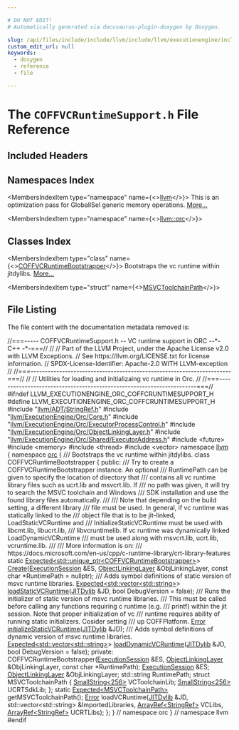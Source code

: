 ```yaml
---

# DO NOT EDIT!
# Automatically generated via docusaurus-plugin-doxygen by Doxygen.

slug: /api/files/include/include/llvm/include/llvm/executionengine/include/llvm/executionengine/orc/coffvcruntimesupport-h
custom_edit_url: null
keywords:
  - doxygen
  - reference
  - file

---
```





# The `COFFVCRuntimeSupport.h` File Reference

<DoxygenPage pluginConfig={pluginConfig}>



## Included Headers

<IncludesList>
<IncludesListItem
  filePath="llvm/ADT/StringRef.h"
  permalink="/docs/api/files/include/include/llvm/include/llvm/adt/stringref-h"
  isLocal="true" />
<IncludesListItem
  filePath="llvm/ExecutionEngine/Orc/Core.h"
  permalink="/docs/api/files/include/include/llvm/include/llvm/executionengine/include/llvm/executionengine/orc/core-h"
  isLocal="true" />
<IncludesListItem
  filePath="llvm/ExecutionEngine/Orc/ExecutorProcessControl.h"
  permalink="/docs/api/files/include/include/llvm/include/llvm/executionengine/include/llvm/executionengine/orc/executorprocesscontrol-h"
  isLocal="true" />
<IncludesListItem
  filePath="llvm/ExecutionEngine/Orc/ObjectLinkingLayer.h"
  permalink="/docs/api/files/include/include/llvm/include/llvm/executionengine/include/llvm/executionengine/orc/objectlinkinglayer-h"
  isLocal="true" />
<IncludesListItem
  filePath="llvm/ExecutionEngine/Orc/Shared/ExecutorAddress.h"
  permalink="/docs/api/files/include/include/llvm/include/llvm/executionengine/include/llvm/executionengine/orc/include/llvm/executionengine/orc/shared/executoraddress-h"
  isLocal="true" />
<IncludesListItem
  filePath="future"
  permalink=""
  isLocal="false" />
<IncludesListItem
  filePath="memory"
  permalink=""
  isLocal="false" />
<IncludesListItem
  filePath="thread"
  permalink=""
  isLocal="false" />
<IncludesListItem
  filePath="vector"
  permalink=""
  isLocal="false" />
</IncludesList>

## Namespaces Index

<MembersIndex>

<MembersIndexItem
  type="namespace"
  name={<><a href="/docs/api/namespaces/llvm">llvm</a></>}>
This is an optimization pass for GlobalISel generic memory operations. <a href="/docs/api/namespaces/llvm/#details">More...</a>
</MembersIndexItem>

<MembersIndexItem
  type="namespace"
  name={<><a href="/docs/api/namespaces/llvm/orc">llvm::orc</a></>}>
</MembersIndexItem>

</MembersIndex>

## Classes Index

<MembersIndex>

<MembersIndexItem
  type="class"
  name={<><a href="/docs/api/classes/llvm/orc/coffvcruntimebootstrapper">COFFVCRuntimeBootstrapper</a></>}>
Bootstraps the vc runtime within jitdylibs. <a href="/docs/api/classes/llvm/orc/coffvcruntimebootstrapper/#details">More...</a>
</MembersIndexItem>

<MembersIndexItem
  type="struct"
  name={<><a href="/docs/api/structs/llvm/orc/coffvcruntimebootstrapper/msvctoolchainpath">MSVCToolchainPath</a></>}>
</MembersIndexItem>

</MembersIndex>


## File Listing

The file content with the documentation metadata removed is:

<ProgramListing>

<Link id="l00001" /><CodeLine lineNumber="1"><Highlight kind="comment">//===----- COFFVCRuntimeSupport.h -- VC runtime support in ORC --&#42;- C++ -&#42;-===//</Highlight><Highlight kind="normal"></Highlight></CodeLine>
<Link id="l00002" /><CodeLine lineNumber="2"><Highlight kind="normal"></Highlight><Highlight kind="comment">//</Highlight><Highlight kind="normal"></Highlight></CodeLine>
<Link id="l00003" /><CodeLine lineNumber="3"><Highlight kind="normal"></Highlight><Highlight kind="comment">// Part of the LLVM Project, under the Apache License v2.0 with LLVM Exceptions.</Highlight><Highlight kind="normal"></Highlight></CodeLine>
<Link id="l00004" /><CodeLine lineNumber="4"><Highlight kind="normal"></Highlight><Highlight kind="comment">// See https://llvm.org/LICENSE.txt for license information.</Highlight><Highlight kind="normal"></Highlight></CodeLine>
<Link id="l00005" /><CodeLine lineNumber="5"><Highlight kind="normal"></Highlight><Highlight kind="comment">// SPDX-License-Identifier: Apache-2.0 WITH LLVM-exception</Highlight><Highlight kind="normal"></Highlight></CodeLine>
<Link id="l00006" /><CodeLine lineNumber="6"><Highlight kind="normal"></Highlight><Highlight kind="comment">//</Highlight><Highlight kind="normal"></Highlight></CodeLine>
<Link id="l00007" /><CodeLine lineNumber="7"><Highlight kind="normal"></Highlight><Highlight kind="comment">//===----------------------------------------------------------------------===//</Highlight><Highlight kind="normal"></Highlight></CodeLine>
<Link id="l00008" /><CodeLine lineNumber="8"><Highlight kind="normal"></Highlight><Highlight kind="comment">//</Highlight><Highlight kind="normal"></Highlight></CodeLine>
<Link id="l00009" /><CodeLine lineNumber="9"><Highlight kind="normal"></Highlight><Highlight kind="comment">// Utilities for loading and initializaing vc runtime in Orc.</Highlight><Highlight kind="normal"></Highlight></CodeLine>
<Link id="l00010" /><CodeLine lineNumber="10"><Highlight kind="normal"></Highlight><Highlight kind="comment">//</Highlight><Highlight kind="normal"></Highlight></CodeLine>
<Link id="l00011" /><CodeLine lineNumber="11"><Highlight kind="normal"></Highlight><Highlight kind="comment">//===----------------------------------------------------------------------===//</Highlight><Highlight kind="normal"></Highlight></CodeLine>
<Link id="l00012" /><CodeLine lineNumber="12"><Highlight kind="normal"></Highlight></CodeLine>
<Link id="l00013" /><CodeLine lineNumber="13"><Highlight kind="normal"></Highlight><Highlight kind="preprocessor">#ifndef LLVM&#95;EXECUTIONENGINE&#95;ORC&#95;COFFCRUNTIMESUPPORT&#95;H</Highlight><Highlight kind="normal"></Highlight></CodeLine>
<Link id="l00014" /><CodeLine lineNumber="14"><Highlight kind="normal"></Highlight><Highlight kind="preprocessor">#define LLVM&#95;EXECUTIONENGINE&#95;ORC&#95;COFFCRUNTIMESUPPORT&#95;H</Highlight><Highlight kind="normal"></Highlight></CodeLine>
<Link id="l00015" /><CodeLine lineNumber="15"><Highlight kind="normal"></Highlight></CodeLine>
<Link id="l00016" /><CodeLine lineNumber="16"><Highlight kind="normal"></Highlight><Highlight kind="preprocessor">#include &quot;<a href="/docs/api/files/include/include/llvm/include/llvm/adt/stringref-h">llvm/ADT/StringRef.h</a>&quot;</Highlight><Highlight kind="normal"></Highlight></CodeLine>
<Link id="l00017" /><CodeLine lineNumber="17"><Highlight kind="normal"></Highlight><Highlight kind="preprocessor">#include &quot;<a href="/docs/api/files/include/include/llvm/include/llvm/executionengine/include/llvm/executionengine/orc/core-h">llvm/ExecutionEngine/Orc/Core.h</a>&quot;</Highlight><Highlight kind="normal"></Highlight></CodeLine>
<Link id="l00018" /><CodeLine lineNumber="18"><Highlight kind="normal"></Highlight><Highlight kind="preprocessor">#include &quot;<a href="/docs/api/files/include/include/llvm/include/llvm/executionengine/include/llvm/executionengine/orc/executorprocesscontrol-h">llvm/ExecutionEngine/Orc/ExecutorProcessControl.h</a>&quot;</Highlight><Highlight kind="normal"></Highlight></CodeLine>
<Link id="l00019" /><CodeLine lineNumber="19"><Highlight kind="normal"></Highlight><Highlight kind="preprocessor">#include &quot;<a href="/docs/api/files/include/include/llvm/include/llvm/executionengine/include/llvm/executionengine/orc/objectlinkinglayer-h">llvm/ExecutionEngine/Orc/ObjectLinkingLayer.h</a>&quot;</Highlight><Highlight kind="normal"></Highlight></CodeLine>
<Link id="l00020" /><CodeLine lineNumber="20"><Highlight kind="normal"></Highlight><Highlight kind="preprocessor">#include &quot;<a href="/docs/api/files/include/include/llvm/include/llvm/executionengine/include/llvm/executionengine/orc/include/llvm/executionengine/orc/shared/executoraddress-h">llvm/ExecutionEngine/Orc/Shared/ExecutorAddress.h</a>&quot;</Highlight><Highlight kind="normal"></Highlight></CodeLine>
<Link id="l00021" /><CodeLine lineNumber="21"><Highlight kind="normal"></Highlight></CodeLine>
<Link id="l00022" /><CodeLine lineNumber="22"><Highlight kind="normal"></Highlight><Highlight kind="preprocessor">#include &lt;future&gt;</Highlight><Highlight kind="normal"></Highlight></CodeLine>
<Link id="l00023" /><CodeLine lineNumber="23"><Highlight kind="normal"></Highlight><Highlight kind="preprocessor">#include &lt;memory&gt;</Highlight><Highlight kind="normal"></Highlight></CodeLine>
<Link id="l00024" /><CodeLine lineNumber="24"><Highlight kind="normal"></Highlight><Highlight kind="preprocessor">#include &lt;thread&gt;</Highlight><Highlight kind="normal"></Highlight></CodeLine>
<Link id="l00025" /><CodeLine lineNumber="25"><Highlight kind="normal"></Highlight><Highlight kind="preprocessor">#include &lt;vector&gt;</Highlight><Highlight kind="normal"></Highlight></CodeLine>
<Link id="l00026" /><CodeLine lineNumber="26"><Highlight kind="normal"></Highlight></CodeLine>
<Link id="l00027" /><CodeLine lineNumber="27"><Highlight kind="normal"></Highlight><Highlight kind="keyword">namespace </Highlight><Highlight kind="normal"><a href="/docs/api/namespaces/llvm">llvm</a> &#123;</Highlight></CodeLine>
<Link id="l00028" /><CodeLine lineNumber="28"><Highlight kind="normal"></Highlight><Highlight kind="keyword">namespace </Highlight><Highlight kind="normal"><a href="/docs/api/namespaces/llvm/orc">orc</a> &#123;</Highlight></CodeLine>
<Link id="l00029" /><CodeLine lineNumber="29"><Highlight kind="normal"></Highlight><Highlight kind="comment"></Highlight></CodeLine>
<Link id="l00030" /><CodeLine lineNumber="30"><Highlight kind="comment">/// Bootstraps the vc runtime within jitdylibs.</Highlight><Highlight kind="normal"></Highlight></CodeLine>
<Link id="l00031" /><CodeLine lineNumber="31" lineLink="/docs/api/classes/llvm/orc/coffvcruntimebootstrapper"><Highlight kind="normal"></Highlight><Highlight kind="keyword">class </Highlight><Highlight kind="normal">COFFVCRuntimeBootstrapper &#123;</Highlight></CodeLine>
<Link id="l00032" /><CodeLine lineNumber="32"><Highlight kind="normal"></Highlight><Highlight kind="keyword">public</Highlight><Highlight kind="normal">:</Highlight><Highlight kind="comment"></Highlight></CodeLine>
<Link id="l00033" /><CodeLine lineNumber="33"><Highlight kind="comment">  /// Try to create a COFFVCRuntimeBootstrapper instance. An optional</Highlight></CodeLine>
<Link id="l00034" /><CodeLine lineNumber="34"><Highlight kind="comment">  /// RuntimePath can be given to specify the location of directory that</Highlight></CodeLine>
<Link id="l00035" /><CodeLine lineNumber="35"><Highlight kind="comment">  /// contains all vc runtime library files such as ucrt.lib and msvcrt.lib. If</Highlight></CodeLine>
<Link id="l00036" /><CodeLine lineNumber="36"><Highlight kind="comment">  /// no path was given, it will try to search the MSVC toolchain and Windows</Highlight></CodeLine>
<Link id="l00037" /><CodeLine lineNumber="37"><Highlight kind="comment">  /// SDK installation and use the found library files automatically.</Highlight></CodeLine>
<Link id="l00038" /><CodeLine lineNumber="38"><Highlight kind="comment">  ///</Highlight></CodeLine>
<Link id="l00039" /><CodeLine lineNumber="39"><Highlight kind="comment">  /// Note that depending on the build setting, a different library</Highlight></CodeLine>
<Link id="l00040" /><CodeLine lineNumber="40"><Highlight kind="comment">  /// file must be used. In general, if vc runtime was statically linked to the</Highlight></CodeLine>
<Link id="l00041" /><CodeLine lineNumber="41"><Highlight kind="comment">  /// object file that is to be jit-linked, LoadStaticVCRuntime and</Highlight></CodeLine>
<Link id="l00042" /><CodeLine lineNumber="42"><Highlight kind="comment">  /// InitializeStaticVCRuntime must be used with libcmt.lib, libucrt.lib,</Highlight></CodeLine>
<Link id="l00043" /><CodeLine lineNumber="43"><Highlight kind="comment">  /// libvcruntimelib. If vc runtime was dynamically linked LoadDynamicVCRuntime</Highlight></CodeLine>
<Link id="l00044" /><CodeLine lineNumber="44"><Highlight kind="comment">  /// must be used along with msvcrt.lib, ucrt.lib, vcruntime.lib.</Highlight></CodeLine>
<Link id="l00045" /><CodeLine lineNumber="45"><Highlight kind="comment">  ///</Highlight></CodeLine>
<Link id="l00046" /><CodeLine lineNumber="46"><Highlight kind="comment">  /// More information is on:</Highlight></CodeLine>
<Link id="l00047" /><CodeLine lineNumber="47"><Highlight kind="comment">  /// https://docs.microsoft.com/en-us/cpp/c-runtime-library/crt-library-features</Highlight><Highlight kind="normal"></Highlight></CodeLine>
<Link id="l00048" /><CodeLine lineNumber="48"><Highlight kind="normal">  </Highlight><Highlight kind="keyword">static</Highlight><Highlight kind="normal"> <a href="/docs/api/classes/llvm/expected">Expected&lt;std::unique&#95;ptr&lt;COFFVCRuntimeBootstrapper&gt;</a>&gt;</Highlight></CodeLine>
<Link id="l00049" /><CodeLine lineNumber="49"><Highlight kind="normal">  <a href="/docs/api/classes/llvm/orc/coffvcruntimebootstrapper/#a86d3eff3f2d3dfad1bfb2f8ffa8d332b">Create</a>(<a href="/docs/api/classes/llvm/orc/executionsession">ExecutionSession</a> &amp;ES, <a href="/docs/api/classes/llvm/orc/objectlinkinglayer">ObjectLinkingLayer</a> &amp;ObjLinkingLayer,</Highlight></CodeLine>
<Link id="l00050" /><CodeLine lineNumber="50"><Highlight kind="normal">         </Highlight><Highlight kind="keyword">const</Highlight><Highlight kind="normal"> </Highlight><Highlight kind="keywordtype">char</Highlight><Highlight kind="normal"> &#42;RuntimePath = </Highlight><Highlight kind="keyword">nullptr</Highlight><Highlight kind="normal">);</Highlight></CodeLine>
<Link id="l00051" /><CodeLine lineNumber="51"><Highlight kind="normal"></Highlight><Highlight kind="comment"></Highlight></CodeLine>
<Link id="l00052" /><CodeLine lineNumber="52"><Highlight kind="comment">  /// Adds symbol definitions of static version of msvc runtime libraries.</Highlight><Highlight kind="normal"></Highlight></CodeLine>
<Link id="l00053" /><CodeLine lineNumber="53"><Highlight kind="normal">  <a href="/docs/api/classes/llvm/expected">Expected&lt;std::vector&lt;std::string&gt;</a>&gt;</Highlight></CodeLine>
<Link id="l00054" /><CodeLine lineNumber="54"><Highlight kind="normal">  <a href="/docs/api/classes/llvm/orc/coffvcruntimebootstrapper/#aa199c65cb56c64b00e7cb294bee41fbd">loadStaticVCRuntime</a>(<a href="/docs/api/classes/llvm/orc/jitdylib">JITDylib</a> &amp;JD, </Highlight><Highlight kind="keywordtype">bool</Highlight><Highlight kind="normal"> DebugVersion = </Highlight><Highlight kind="keyword">false</Highlight><Highlight kind="normal">);</Highlight></CodeLine>
<Link id="l00055" /><CodeLine lineNumber="55"><Highlight kind="normal"></Highlight><Highlight kind="comment"></Highlight></CodeLine>
<Link id="l00056" /><CodeLine lineNumber="56"><Highlight kind="comment">  /// Runs the initializer of static version of msvc runtime libraries.</Highlight></CodeLine>
<Link id="l00057" /><CodeLine lineNumber="57"><Highlight kind="comment">  /// This must be called before calling any functions requiring c runtime (e.g.</Highlight></CodeLine>
<Link id="l00058" /><CodeLine lineNumber="58"><Highlight kind="comment">  /// printf) within the jit session. Note that proper initialization of vc</Highlight></CodeLine>
<Link id="l00059" /><CodeLine lineNumber="59"><Highlight kind="comment">  /// runtime requires ability of running static initializers. Cosider setting</Highlight></CodeLine>
<Link id="l00060" /><CodeLine lineNumber="60"><Highlight kind="comment">  /// up COFFPlatform.</Highlight><Highlight kind="normal"></Highlight></CodeLine>
<Link id="l00061" /><CodeLine lineNumber="61"><Highlight kind="normal">  <a href="/docs/api/classes/llvm/error">Error</a> <a href="/docs/api/classes/llvm/orc/coffvcruntimebootstrapper/#ae44ab952b63e5c304c8ea532a7dd01b1">initializeStaticVCRuntime</a>(<a href="/docs/api/classes/llvm/orc/jitdylib">JITDylib</a> &amp;JD);</Highlight></CodeLine>
<Link id="l00062" /><CodeLine lineNumber="62"><Highlight kind="normal"></Highlight><Highlight kind="comment"></Highlight></CodeLine>
<Link id="l00063" /><CodeLine lineNumber="63"><Highlight kind="comment">  /// Adds symbol definitions of dynamic version of msvc runtime libraries.</Highlight><Highlight kind="normal"></Highlight></CodeLine>
<Link id="l00064" /><CodeLine lineNumber="64"><Highlight kind="normal">  <a href="/docs/api/classes/llvm/expected">Expected&lt;std::vector&lt;std::string&gt;</a>&gt;</Highlight></CodeLine>
<Link id="l00065" /><CodeLine lineNumber="65"><Highlight kind="normal">  <a href="/docs/api/classes/llvm/orc/coffvcruntimebootstrapper/#ad4d58003ec0ce1138761122939c20d7a">loadDynamicVCRuntime</a>(<a href="/docs/api/classes/llvm/orc/jitdylib">JITDylib</a> &amp;JD, </Highlight><Highlight kind="keywordtype">bool</Highlight><Highlight kind="normal"> DebugVersion = </Highlight><Highlight kind="keyword">false</Highlight><Highlight kind="normal">);</Highlight></CodeLine>
<Link id="l00066" /><CodeLine lineNumber="66"><Highlight kind="normal"></Highlight></CodeLine>
<Link id="l00067" /><CodeLine lineNumber="67"><Highlight kind="normal"></Highlight><Highlight kind="keyword">private</Highlight><Highlight kind="normal">:</Highlight></CodeLine>
<Link id="l00068" /><CodeLine lineNumber="68"><Highlight kind="normal">  COFFVCRuntimeBootstrapper(<a href="/docs/api/classes/llvm/orc/executionsession">ExecutionSession</a> &amp;ES,</Highlight></CodeLine>
<Link id="l00069" /><CodeLine lineNumber="69"><Highlight kind="normal">                            <a href="/docs/api/classes/llvm/orc/objectlinkinglayer">ObjectLinkingLayer</a> &amp;ObjLinkingLayer,</Highlight></CodeLine>
<Link id="l00070" /><CodeLine lineNumber="70"><Highlight kind="normal">                            </Highlight><Highlight kind="keyword">const</Highlight><Highlight kind="normal"> </Highlight><Highlight kind="keywordtype">char</Highlight><Highlight kind="normal"> &#42;RuntimePath);</Highlight></CodeLine>
<Link id="l00071" /><CodeLine lineNumber="71"><Highlight kind="normal"></Highlight></CodeLine>
<Link id="l00072" /><CodeLine lineNumber="72"><Highlight kind="normal">  <a href="/docs/api/classes/llvm/orc/executionsession">ExecutionSession</a> &amp;ES;</Highlight></CodeLine>
<Link id="l00073" /><CodeLine lineNumber="73"><Highlight kind="normal">  <a href="/docs/api/classes/llvm/orc/objectlinkinglayer">ObjectLinkingLayer</a> &amp;ObjLinkingLayer;</Highlight></CodeLine>
<Link id="l00074" /><CodeLine lineNumber="74"><Highlight kind="normal">  std::string RuntimePath;</Highlight></CodeLine>
<Link id="l00075" /><CodeLine lineNumber="75"><Highlight kind="normal"></Highlight></CodeLine>
<Link id="l00076" /><CodeLine lineNumber="76"><Highlight kind="normal">  </Highlight><Highlight kind="keyword">struct </Highlight><Highlight kind="normal">MSVCToolchainPath &#123;</Highlight></CodeLine>
<Link id="l00077" /><CodeLine lineNumber="77"><Highlight kind="normal">    <a href="/docs/api/classes/llvm/smallstring">SmallString&lt;256&gt;</a> VCToolchainLib;</Highlight></CodeLine>
<Link id="l00078" /><CodeLine lineNumber="78"><Highlight kind="normal">    <a href="/docs/api/classes/llvm/smallstring">SmallString&lt;256&gt;</a> UCRTSdkLib;</Highlight></CodeLine>
<Link id="l00079" /><CodeLine lineNumber="79"><Highlight kind="normal">  &#125;;</Highlight></CodeLine>
<Link id="l00080" /><CodeLine lineNumber="80"><Highlight kind="normal"></Highlight></CodeLine>
<Link id="l00081" /><CodeLine lineNumber="81"><Highlight kind="normal">  </Highlight><Highlight kind="keyword">static</Highlight><Highlight kind="normal"> <a href="/docs/api/classes/llvm/expected">Expected&lt;MSVCToolchainPath&gt;</a> getMSVCToolchainPath();</Highlight></CodeLine>
<Link id="l00082" /><CodeLine lineNumber="82"><Highlight kind="normal">  <a href="/docs/api/classes/llvm/error">Error</a> loadVCRuntime(<a href="/docs/api/classes/llvm/orc/jitdylib">JITDylib</a> &amp;JD, std::vector&lt;std::string&gt; &amp;ImportedLibraries,</Highlight></CodeLine>
<Link id="l00083" /><CodeLine lineNumber="83"><Highlight kind="normal">                      <a href="/docs/api/classes/llvm/arrayref">ArrayRef&lt;StringRef&gt;</a> VCLibs, <a href="/docs/api/classes/llvm/arrayref">ArrayRef&lt;StringRef&gt;</a> UCRTLibs);</Highlight></CodeLine>
<Link id="l00084" /><CodeLine lineNumber="84"><Highlight kind="normal">&#125;;</Highlight></CodeLine>
<Link id="l00085" /><CodeLine lineNumber="85"><Highlight kind="normal"></Highlight></CodeLine>
<Link id="l00086" /><CodeLine lineNumber="86"><Highlight kind="normal">&#125; </Highlight><Highlight kind="comment">// namespace orc</Highlight><Highlight kind="normal"></Highlight></CodeLine>
<Link id="l00087" /><CodeLine lineNumber="87"><Highlight kind="normal">&#125; </Highlight><Highlight kind="comment">// namespace llvm</Highlight><Highlight kind="normal"></Highlight></CodeLine>
<Link id="l00088" /><CodeLine lineNumber="88"><Highlight kind="normal"></Highlight></CodeLine>
<Link id="l00089" /><CodeLine lineNumber="89"><Highlight kind="normal"></Highlight><Highlight kind="preprocessor">#endif</Highlight></CodeLine>

</ProgramListing>

</DoxygenPage>
